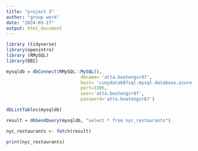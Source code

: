 ```yaml
---
title: "project 3"
author: "group work"
date: "2024-03-17"
output: html_document
---
```


```r
library (tidyverse)
library(openintro)
library (RMySQL)
library(DBI)
```

```r
mysqldb = dbConnect(RMySQL::MySQL(),
                            dbname= 'atta.boatengsr67',
                            host= 'cunydata607sql.mysql.database.azure.com',
                            port=3306,
                            user='atta.boatengsr67',
                            password='atta.boatengsr67')

dbListTables(mysqldb)
```

```r
result = dbSendQuery(mysqldb, "select * from nyc_restaurants")

nyc_restaurants <- fetch(result)

print(nyc_restaurants)
```